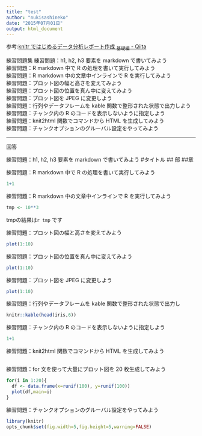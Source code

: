 ```yaml
---
title: "test"
author: "nukisashineko"
date: "2015年07月01日"
output: html_document
---
```

参考:[knitr ではじめるデータ分析レポート作成 ~基礎編~ - Qiita](http://qiita.com/yu-iskw/items/a3000cb7d5b17ad71731)


練習問題集
練習問題：h1, h2, h3 要素を markdown で書いてみよう   
練習問題：R markdown 中で R の処理を書いて実行してみよう  
練習問題：R markdown 中の文章中インラインで R を実行してみよう   
練習問題：プロット図の幅と高さを変えてみよう   
練習問題：プロット図の位置を真ん中に変えてみよう   
練習問題：プロット図を JPEG に変更しよう   
練習問題：行列やデータフレームを kable 関数で整形された状態で出力しよう   
練習問題：チャンク内の R のコードを表示しないように指定しよう   
練習問題：knit2html 関数でコマンドから HTML を生成してみよう   
練習問題：チャンクオプションのグルーバル設定をやってみよう   
 
-----
回答


練習問題：h1, h2, h3 要素を markdown で書いてみよう 
#タイトル
## 部
##章

練習問題：R markdown 中で R の処理を書いて実行してみよう  
```r
1+1
```

練習問題：R markdown 中の文章中インラインで R を実行してみよう 
```r
tmp <- 10**3
```
tmpの結果は`r tmp` です  

練習問題：プロット図の幅と高さを変えてみよう 
```r
plot(1:10)
```

練習問題：プロット図の位置を真ん中に変えてみよう   
```r
plot(1:10)

```

練習問題：プロット図を JPEG に変更しよう   
```r
plot(1:10)
```

練習問題：行列やデータフレームを kable 関数で整形された状態で出力し  
  
  
```r
knitr::kable(head(iris,6))
```
  
  
練習問題：チャンク内の R のコードを表示しないように指定しよう   
```r
1+1

```

練習問題：knit2html 関数でコマンドから HTML を生成してみよう   
```r

```

練習問題：for 文を使って大量にプロット図を 20 枚生成してみよう   
```r
for(i in 1:20){
  df <- data.frame(x=runif(100), y=runif(100))
  plot(df,main=i)
}

```

練習問題：チャンクオプションのグルーバル設定をやってみよう   

```r
library(knitr)
opts_chunk$set(fig.width=5,fig.height=5,warning=FALSE)
```

